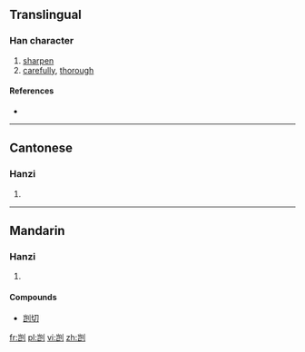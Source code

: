 {{also|剴}}
==Translingual==

===Han character===
{{Han char|rn=18|rad=刀|as=06|sn=8|four=|canj=山山中弓 (UULN)}}

# [[sharpen]]
# [[carefully]], [[thorough]]

====References====
* {{Han ref|kx=0139.251|hdz=10334.090|uh=5240|ud=21056}}

----

==Cantonese==

===Hanzi===
{{yue-hanzi|jyut=|y=hoi2|tra=剴}}

# {{defn|lang=yue|sort=刀06}}

----

==Mandarin==

===Hanzi===
{{cmn-hanzi|tra=剴|pin=[[kǎi]] ([[kai3]])|wg=k'ai<sup>3</sup>}}

# {{defn|lang=cmn|sort=刀06}}

====Compounds====
* [[剀切]]

[[fr:剀]]
[[pl:剀]]
[[vi:剀]]
[[zh:剀]]